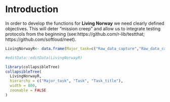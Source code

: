 # Introduction {#intro}

In order to develop the functions for **Living Norway** we need clearly defined objectives. This will deter "mission creep" and allow us to integrate testing protocols from the beginning (see:https://github.com/r-lib/testthat; https://github.com/softloud/neet). 


```r
LivingNorwayR<- data.frame(Major_task=c("Raw_data_capture","Raw_data_capture","Raw_data_capture","Raw_data_capture","Raw_data_capture","Raw_data_capture","Raw_data_capture","Raw_data_capture","Legacy_data_capture","Legacy_data_capture","Legacy_data_capture","Legacy_data_capture","Legacy_data_capture","Legacy_data_capture","Legacy_data_capture","Legacy_data_capture","DwC_mapper","DwC_mapper","DwC_mapper","DwC_mapper","DwC_mapper","DwC_mapper","DwC_Viewer","DwC_Viewer","DwC_Viewer","DwC_Viewer","DwC_Viewer"), Task=c("Task1.1","Task1.2","Task1.3","Task1.4","Task1.5","Task1.6","Task1.7","Task1.8","Task2.1","Task2.2","Task2.3","Task2.4","Task2.5","Task2.6","Task2.7","Task2.8","Task3.1","Task3.2","Task3.3","Task3.4","Task3.5","Task3.6","Task4.1","Task4.2","Task4.3","Task4.4","Task4.5"), Task_title=c("Identify minimum metadata requirements","Identify typology of data entry forms","Design Rmarkdown templates for data entry","Design Rshiny App for data entry ","R functions for data validation","Workshop with NINA researchers to beta test","Refinements based on beta testing with NINA researchers","Develop vignettes","Identify minimum metadata requirements","Define datafile structure","R functions to create datafile structure","Design Rmarkdown templates for metadata entry","Design Rshiny App for metadata entry ","Workshop with NINA datasets to beta test","Refinements based on beta testing ","Develop vignettes","Identitfy DwC terms for common use cases","R functions for reshaping raw data ","R functions to map raw data to DwC","Rshiny App to aid mapping","R functions for converting raw data to DwC zipped file","Develop vignettes","Identitfy common data viz requirements","Design Rshiny App to read DwC file and view with customisable viz options","Demonstration version shown at LN seminar in June","Refinements based on feedback","Develop vignettes"))

#editData::editData(LivingNorwayR)

library(collapsibleTree)
collapsibleTree(
  LivingNorwayR,
  hierarchy = c("Major_task", "Task", "Task_title"),
  width = 800,
  zoomable = FALSE
)



```


<!-- You can label chapter and section titles using `{#label}` after them, e.g., we can reference Chapter \@ref(intro). If you do not manually label them, there will be automatic labels anyway, e.g., Chapter \@ref(methods). -->

<!-- Figures and tables with captions will be placed in `figure` and `table` environments, respectively. -->

<!-- ```{r nice-fig, fig.cap='Here is a nice figure!', out.width='80%', fig.asp=.75, fig.align='center'} -->
<!-- par(mar = c(4, 4, .1, .1)) -->
<!-- plot(pressure, type = 'b', pch = 19) -->
<!-- ``` -->

<!-- Reference a figure by its code chunk label with the `fig:` prefix, e.g., see Figure \@ref(fig:nice-fig). Similarly, you can reference tables generated from `knitr::kable()`, e.g., see Table \@ref(tab:nice-tab). -->

<!-- ```{r nice-tab, tidy=FALSE} -->
<!-- knitr::kable( -->
<!--   head(iris, 20), caption = 'Here is a nice table!', -->
<!--   booktabs = TRUE -->
<!-- ) -->
<!-- ``` -->

<!-- You can write citations, too. For example, we are using the **bookdown** package [@R-bookdown] in this sample book, which was built on top of R Markdown and **knitr** [@xie2015]. -->

